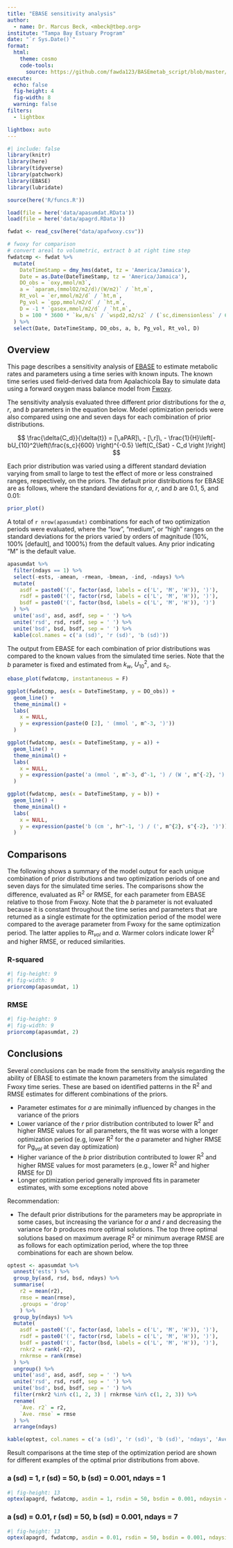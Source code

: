 ```yaml
---
title: "EBASE sensitivity analysis"
author: 
  - name: Dr. Marcus Beck, <mbeck@tbep.org>
institute: "Tampa Bay Estuary Program"
date: "`r Sys.Date()`"
format:
  html:
    theme: cosmo
    code-tools: 
      source: https://github.com/fawda123/BASEmetab_script/blob/master/R/fwoxyapacmp.R
execute:
  echo: false
  fig-height: 4
  fig-width: 8
  warning: false
filters:
  - lightbox

lightbox: auto
---
```

  
```r
#| include: false
library(knitr)
library(here)
library(tidyverse)
library(patchwork)
library(EBASE)
library(lubridate)

source(here('R/funcs.R'))

load(file = here('data/apasumdat.RData'))
load(file = here('data/apagrd.RData'))

fwdat <- read_csv(here("data/apafwoxy.csv")) 

# fwoxy for comparison
# convert areal to volumetric, extract b at right time step
fwdatcmp <- fwdat %>% 
  mutate(
    DateTimeStamp = dmy_hms(datet, tz = 'America/Jamaica'),
    Date = as.Date(DateTimeStamp, tz = 'America/Jamaica'),
    DO_obs = `oxy,mmol/m3`, 
    a = `aparam,(mmolO2/m2/d)/(W/m2)` / `ht,m`,
    Rt_vol = `er,mmol/m2/d` / `ht,m`,
    Pg_vol = `gpp,mmol/m2/d` / `ht,m`,
    D = -1 * `gasex,mmol/m2/d` / `ht,m`,
    b = 100 * 3600 * `kw,m/s` / `wspd2,m2/s2` / (`sc,dimensionless` / 660) ^ -0.5 # (m/s)/(m2/s2) to (cm/hr) / (m2/s2)
  ) %>% 
  select(Date, DateTimeStamp, DO_obs, a, b, Pg_vol, Rt_vol, D)
```


::: {.panel-tabset}

## Overview

This page describes a sensitivity analysis of [EBASE](https://fawda123.github.io/EBASE/index.html) to estimate metabolic rates and parameters using a time series with known inputs. The known time series used field-derived data from Apalachicola Bay to simulate data using a forward oxygen mass balance model from [Fwoxy](https://github.com/jmarriola/fwoxy).

The sensitivity analysis evaluated three different prior distributions for the $a$, $r$, and $b$ parameters in the equation below.  Model optimization periods were also compared using one and seven days for each combination of prior distributions. 

$$
\frac{\delta{C_d}}{\delta{t}} = [\,aPAR]\, - [\,r]\, - \frac{1}{H}\left[-bU_{10}^2\left(\frac{s_c}{600} \right)^{-0.5} \left(C_{Sat} - C_d \right )\right]
$$

Each prior distribution was varied using a different standard deviation varying from small to large to test the effect of more or less constrained ranges, respectively, on the priors.  The default prior distributions for EBASE are as follows, where the standard deviations for $a$, $r$, and $b$ are 0.1, 5, and 0.01: 

```r
prior_plot()
```

A total of `r nrow(apasumdat)` combinations for each of two optimization periods were evaluated, where the "low", "medium", or "high" ranges on the standard deviations for the priors varied by orders of magnitude (10%, 100% [default], and 1000%) from the default values. Any prior indicating "M" is the default value. 

```r
apasumdat %>% 
  filter(ndays == 1) %>% 
  select(-ests, -amean, -rmean, -bmean, -ind, -ndays) %>% 
  mutate(
    asdf = paste0('(', factor(asd, labels = c('L', 'M', 'H')), ')'),
    rsdf = paste0('(', factor(rsd, labels = c('L', 'M', 'H')), ')'),
    bsdf = paste0('(', factor(bsd, labels = c('L', 'M', 'H')), ')')
  ) %>% 
  unite('asd', asd, asdf, sep = ' ') %>% 
  unite('rsd', rsd, rsdf, sep = ' ') %>% 
  unite('bsd', bsd, bsdf, sep = ' ') %>% 
  kable(col.names = c('a (sd)', 'r (sd)', 'b (sd)'))
```

The output from EBASE for each combination of prior distributions was compared to the known values from the simulated time series. Note that the $b$ parameter is fixed and estimated from $k_w$, $U^2_{10}$, and $s_c$.

```r
ebase_plot(fwdatcmp, instantaneous = F)
```

```r
ggplot(fwdatcmp, aes(x = DateTimeStamp, y = DO_obs)) + 
  geom_line() + 
  theme_minimal() + 
  labs(
    x = NULL, 
    y = expression(paste(O [2], ' (mmol ', m^-3, ')'))
  )
```

```r
ggplot(fwdatcmp, aes(x = DateTimeStamp, y = a)) + 
  geom_line() + 
  theme_minimal() + 
  labs(
    x = NULL, 
    y = expression(paste('a (mmol ', m^-3, d^-1, ') / (W ', m^{-2}, ')'))
  )
```

```r
ggplot(fwdatcmp, aes(x = DateTimeStamp, y = b)) + 
  geom_line() + 
  theme_minimal() + 
  labs(
    x = NULL, 
    y = expression(paste('b (cm ', hr^-1, ') / (', m^{2}, s^{-2}, ')'))
  )
```

## Comparisons

The following shows a summary of the model output for each unique combination of prior distributions and two optimization periods of one and seven days for the simulated time series.  The comparisons show the difference, evaluated as R$^2$ or RMSE, for each parameter from EBASE relative to those from Fwoxy.  Note that the $b$ parameter is not evaluated because it is constant throughout the time series and parameters that are returned as a single estimate for the optimization period of the model were compared to the average parameter from Fwoxy for the same optimization period.  The latter applies to $Rt_{vol}$ and $a$.  Warmer colors indicate lower R$^2$ and higher RMSE, or reduced similarities. 

### R-squared

```r
#| fig-height: 9
#| fig-width: 9
priorcomp(apasumdat, 1)
```

### RMSE

```r
#| fig-height: 9
#| fig-width: 9
priorcomp(apasumdat, 2)
```

## Conclusions

Several conclusions can be made from the sensitivity analysis regarding the ability of EBASE to estimate the known parameters from the simulated Fwoxy time series.  These are based on identified patterns in the R$^2$ and RMSE estimates for different combinations of the priors.

* Parameter estimates for $a$ are minimally influenced by changes in the variance of the priors  
* Lower variance of the $r$ prior distribution contributed to lower R$^2$ and higher RMSE values for all parameters, the fit was worse with a longer optimization period (e.g, lower R$^2$ for the $a$ parameter and higher RMSE for Pg$_{vol}$ at seven day optimization)
* Higher variance of the $b$ prior distribution contributed to lower R$^2$ and higher RMSE values for most parameters (e.g., lower R$^2$ and higher RMSE for D)
* Longer optimization period generally improved fits in parameter estimates, with some exceptions noted above

Recommendation:

* The default prior distributions for the parameters may be appropriate in some cases, but increasing the variance for $a$ and $r$ and decreasing the variance for $b$ produces more optimal solutions.  The top three optimal solutions based on maximum average R$^2$ or minimum average RMSE are as follows for each optimization period, where the top three combinations for each are shown below.

```r
optest <- apasumdat %>% 
  unnest('ests') %>% 
  group_by(asd, rsd, bsd, ndays) %>% 
  summarise(
    r2 = mean(r2), 
    rmse = mean(rmse), 
    .groups = 'drop'
    ) %>% 
  group_by(ndays) %>% 
  mutate(
    asdf = paste0('(', factor(asd, labels = c('L', 'M', 'H')), ')'),
    rsdf = paste0('(', factor(rsd, labels = c('L', 'M', 'H')), ')'),
    bsdf = paste0('(', factor(bsd, labels = c('L', 'M', 'H')), ')'),
    rnkr2 = rank(-r2), 
    rnkrmse = rank(rmse)
  ) %>% 
  ungroup() %>% 
  unite('asd', asd, asdf, sep = ' ') %>% 
  unite('rsd', rsd, rsdf, sep = ' ') %>% 
  unite('bsd', bsd, bsdf, sep = ' ') %>% 
  filter(rnkr2 %in% c(1, 2, 3) | rnkrmse %in% c(1, 2, 3)) %>% 
  rename(
    `Ave. r2` = r2, 
    `Ave. rmse` = rmse
  ) %>% 
  arrange(ndays)

kable(optest, col.names = c('a (sd)', 'r (sd)', 'b (sd)', 'ndays', 'Ave. R2', 'Ave. RMSE', 'R2 rank', 'RMSE rank'))
```

Result comparisons at the time step of the optimization period are shown for different examples of the optimal prior distributions from above. 

### a (sd) = 1, r (sd) = 50, b (sd) = 0.001, ndays = 1

```r
#| fig-height: 13
optex(apagrd, fwdatcmp, asdin = 1, rsdin = 50, bsdin = 0.001, ndaysin = 1)
```

### a (sd) = 0.01, r (sd) = 50, b (sd) = 0.001, ndays = 7

```r
#| fig-height: 13
optex(apagrd, fwdatcmp, asdin = 0.01, rsdin = 50, bsdin = 0.001, ndaysin = 7)
```

:::